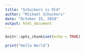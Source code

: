 ```yaml
---
title: "Schuckers is Old"
author: "Michael Schuckers"
date: "October 15, 2019"
output: html_document
---
```


```r
knitr::opts_chunk$set(echo = TRUE)
```

```r
print("Hello World")
```

